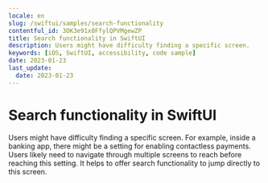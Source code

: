 ```yaml
---
locale: en
slug: /swiftui/samples/search-functionality
contentful_id: 3OK3e91x0FfylQPVMgewZP
title: Search functionality in SwiftUI
description: Users might have difficulty finding a specific screen.
keywords: [iOS, SwiftUI, accessibility, code sample]
date: 2023-01-23
last_update:
  date: 2023-01-23
---
```


# Search functionality in SwiftUI

Users might have difficulty finding a specific screen. For example, inside a banking app, there might be a setting for enabling contactless payments. Users likely need to navigate through multiple screens to reach before reaching this setting. It helps to offer search functionality to jump directly to this screen.

<CodeSample id="screen-search" platform="swiftui" locale="en"/>
